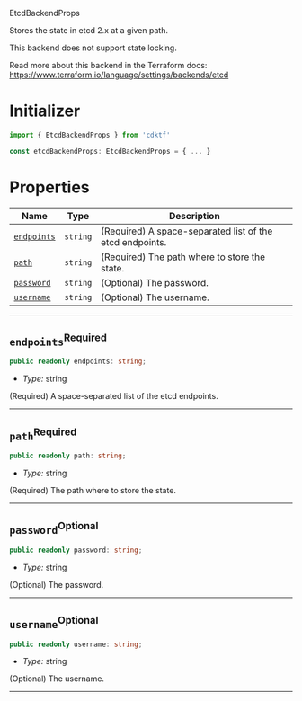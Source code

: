  EtcdBackendProps <a name="EtcdBackendProps" id="cdktf.EtcdBackendProps"></a>

Stores the state in etcd 2.x at a given path.

This backend does not support state locking.

Read more about this backend in the Terraform docs:
https://www.terraform.io/language/settings/backends/etcd

# Initializer <a name="Initializer" id="cdktf.EtcdBackendProps.Initializer"></a>

```typescript
import { EtcdBackendProps } from 'cdktf'

const etcdBackendProps: EtcdBackendProps = { ... }
```

# Properties <a name="Properties" id="Properties"></a>

| **Name** | **Type** | **Description** |
| --- | --- | --- |
| <code><a href="#cdktf.EtcdBackendProps.property.endpoints">endpoints</a></code> | <code>string</code> | (Required) A space-separated list of the etcd endpoints. |
| <code><a href="#cdktf.EtcdBackendProps.property.path">path</a></code> | <code>string</code> | (Required) The path where to store the state. |
| <code><a href="#cdktf.EtcdBackendProps.property.password">password</a></code> | <code>string</code> | (Optional) The password. |
| <code><a href="#cdktf.EtcdBackendProps.property.username">username</a></code> | <code>string</code> | (Optional) The username. |

---

## `endpoints`<sup>Required</sup> <a name="endpoints" id="cdktf.EtcdBackendProps.property.endpoints"></a>

```typescript
public readonly endpoints: string;
```

- *Type:* string

(Required) A space-separated list of the etcd endpoints.

---

## `path`<sup>Required</sup> <a name="path" id="cdktf.EtcdBackendProps.property.path"></a>

```typescript
public readonly path: string;
```

- *Type:* string

(Required) The path where to store the state.

---

## `password`<sup>Optional</sup> <a name="password" id="cdktf.EtcdBackendProps.property.password"></a>

```typescript
public readonly password: string;
```

- *Type:* string

(Optional) The password.

---

## `username`<sup>Optional</sup> <a name="username" id="cdktf.EtcdBackendProps.property.username"></a>

```typescript
public readonly username: string;
```

- *Type:* string

(Optional) The username.

---
